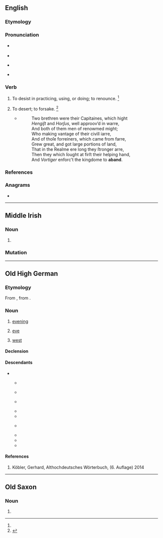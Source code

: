{{also|Aband|A band}}
==English==

===Etymology===
{{clipping|en|abandon}}

===Pronunciation===
* {{a|RP}} {{IPA|en|/əˈbænd/}}
* {{audio|en|LL-Q1860 (eng)-Vealhurl-aband.wav|Audio (UK)}}
* {{a|GenAm}} {{IPA|en|/əˈbænd/}}
* {{rhymes|en|ænd|s=2}}

===Verb===
{{en-verb}}

# {{term-label|en|obsolete|transitive}} To desist in practicing, using, or doing; to renounce. {{defdate|attested only in the late 16th century}}<ref name=SOED/>
# {{term-label|en|obsolete|transitive}} To desert; to forsake. {{defdate|attested only in the late 16th century}}<ref name=SOED>{{R:SOED5|page=2}}</ref>
#* {{quote-book|en|1590|Edmund Spenser|Fairie Queene, Second Booke, Canto X.|https://archive.org/details/faeriequeenedisp00spen|108}}
#*:Two brethren were their Capitaines, which hight
#*:''Hengiſt'' and ''Horſus'', well approov’d in warre,
#*:And both of them men of renowmed might;
#*:Who making vantage of their civill iarre,
#*:And of thoſe forreiners, which came from farre,
#*:Grew great, and got large portions of land,
#*:That in the Realme ere long they ſtronger arre,
#*:Then they which ſought at firſt their helping hand,
#*:And ''Vortiger'' enforc’t the kingdome to '''aband'''.

===References===
<references/>

===Anagrams===
* {{anagrams|en|a=aabdn|Banda|banda}}

----

==Middle Irish==

===Noun===
{{head|mga|noun|g=f}}

# {{alternative form of|mga|ab|t=river}}

===Mutation===
{{mga-mutation|a|band}}

----

==Old High German==

===Etymology===
From {{inh|goh|gmw-pro|*ābanþ}}, from {{inh|goh|gem-pro|*ēbanþs}}.

===Noun===
{{goh-noun|m|head=āband}}

# {{topics|goh|Times of day}} [[evening]]
# [[eve]]
# {{topics|goh|Compass points}} [[west]]

====Declension====
{{goh-decl-noun-a-m|āband}}

====Descendants====
* {{desc|gmh|ābent}}
** {{desc|gsw|Obad|Obid}}
**: {{desc|swg|Obad}}
** {{desc|bar|-}}
**: {{desc|cim|aabend}}
** {{desc|gmw-cfr|Oovend}}
**: {{desc|hrx|Ovend}}
**: {{desc|ksh|Ovend}}
**: {{desc|lb|Owend}}
** {{desc|gmw-ecg|Ohmd|Oomd}}
** {{desc|de|Abend}}
** {{desc|gmw-rfr|Owed|Owend}}
**: {{desc|pdc|Owed}}
** {{desc|wym|ȫwyt}}
** {{desc|yi|אָוונט}}
** {{desc|frr|Oabend|bor=1}}

====References====
# Köbler, Gerhard, Althochdeutsches Wörterbuch, (6. Auflage) 2014

----

==Old Saxon==

===Noun===
{{osx-noun|g=m|head=āband}}

# {{alternative spelling of|osx|avand}}